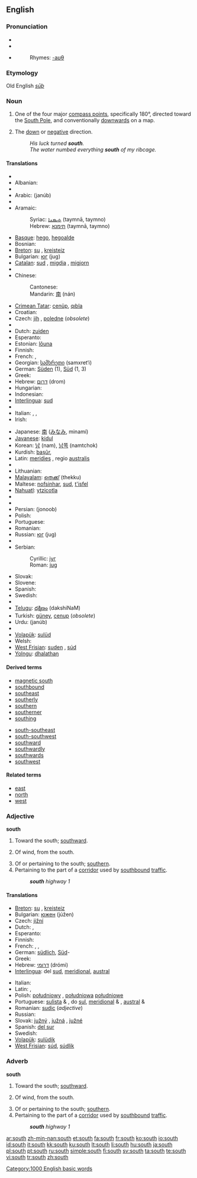 {{see|South}}
{{wikipedia}}
==English==

===Pronunciation===
* {{IPA|/saʊθ/}}
* {{SAMPA|/saUT/}}
* {{audio|en-us-south.ogg|Audio (US)}}
*: Rhymes: [[Rhymes:English:-aʊθ|-aʊθ]]

===Etymology===
Old English ''[[sūþ]]''

===Noun===
{{en-noun|-}}

# One of the four major [[compass point]]s, specifically 180°, directed toward the [[South Pole]], and conventionally [[downwards]] on a map.
# {{figurative}} The [[down]] or [[negative]] direction.
#: ''His luck turned '''south'''.''
#: ''The water numbed everything '''south''' of my ribcage.''

====Translations====
{{trans-top|compass point}}
* {{trreq|Afrikaans}}
* Albanian: {{t-|sq|jug|m|xs=Albanian}}
* {{trreq|Amharic}}
* Arabic: {{Arab|[[جنوب]]}} (janúb)
* {{trreq|Aragonese}}
* Aramaic:
*: Syriac: [[ܬܝܡܢܐ]] (taymnā, taymno) {{f}}
*: Hebrew: [[תימנא]] (taymnā, taymno) {{f}}
* [[Basque]]: [[hego]], [[hegoalde]]
* Bosnian: {{t-|bs|jug|m}}
* [[Breton]]: [[su]] {{m}}, [[kreisteiz]] {{m}}
* Bulgarian: [[юг]] (jug) {{m}}
* [[Catalan]]: [[sud]] {{m}}, [[migdia]] {{m}}, [[migjorn]] {{m}}
* {{trreq|Chechen}}
* Chinese:
*: Cantonese: {{t|yue|南|tr=naam4}}
*: Mandarin: [[南]] (nán)
* [[Crimean Tatar]]: [[cenüp]], [[qıbla]]
* Croatian: {{t-|hr|jug|m}}
* Czech: [[jih]] {{m}}, [[poledne]] {{n}} (''obsolete'')
* {{trreq|Danish}}
* Dutch: [[zuiden]] {{n}}
* Esperanto: {{t-|eo|sudo|xs=Esperanto}}
* Estonian: [[lõuna]]
* Finnish: {{t+|fi|etelä}}
* French: {{t+|fr|sud|m}}, {{t+|fr|midi|m}}
* Georgian: [[სამხრეთი]] (samxret‘i)
* German: [[Süden]] {{m}} (1), [[Süd]] (1, 3)
* Greek: {{t+|el|νότος|m|tr=nótos|sc=Grek}}
* Hebrew: [[דרום]] (drom) {{m}}
* Hungarian: {{t+|hu|dél}}
* Indonesian: {{t+|id|selatan|xs=Indonesian}}
* [[Interlingua]]: [[sud]]
* {{trreq|Interlingue}}
* Italian: {{t+|it|sud}}, {{t+|it|mezzogiorno}}, {{t+|it|meridione}}
* Irish: {{t|ga|deisceart|m}}
{{trans-mid}}
* Japanese: [[南]] ([[みなみ]], minamí)
* [[Javanese]]: [[kidul]]
* Korean: [[남]] (nam), [[남쪽]] (namtchok)
* Kurdish: [[başûr]], {{KUchar|[[باشور]]}}
* Latin: [[meridies]] {{m}}, regio [[australis]] {{f}}
* {{trreq|Latvian}}
* Lithuanian: {{t+|lt|pietūs|m|p|xs=Lithuanian}}
* [[Malayalam]]: [[തെക്ക്]] (thekku)
* Maltese: [[nofsinhar]], [[sud]], [[t'isfel]]
* [[Nahuatl]]: [[ytzicotla]]
* {{trreq|Norwegian}}
* {{trreq|Oriya}}
* Persian: {{fa-Arab|[[جنوب]]}} (jonoob)
* Polish: {{t+|pl|południe|n}}
* Portuguese: {{t+|pt|sul|m}}
* Romanian: {{t-|ro|sud|n}}
* Russian: [[юг]] (jug) {{m}}
* {{trreq|Swahili}}
* Serbian:
*: Cyrillic: [[југ#Serbian|југ]] {{m}}
*: Roman: [[jug#Serbian|jug]] {{m}}
* Slovak: {{t-|sk|juh|m}}
* Slovene: {{t+|sl|jug|m}}
* Spanish: {{t+|es|sur|m}}
* Swedish: {{t+|sv|söder}}
* {{trreq|Tamil}}
* [[Telugu]]: [[దక్షిణం]] (dakshiNaM)
* Turkish: [[güney]], [[cenup]] (''obsolete'')
* Urdu: {{ur-Arab|[[جنوب]]}} (janúb) {{m}}
* {{trreq|Vietnamese}}
* [[Volapük]]: [[sulüd]]
* Welsh: {{t-|cy|de|xs=Welsh}}
* [[West Frisian]]: [[suden]] {{n}}, [[súd]]
* [[Yolngu]]: [[dhalathaŋ]]
{{trans-bottom}}

====Derived terms====
{{top2}}
* [[magnetic south]]
* [[southbound]]
* [[southeast]]
* [[southerly]]
* [[southern]]
* [[southerner]]
* [[southing]]
{{mid2}}
* [[south-southeast]]
* [[south-southwest]]
* [[southward]]
* [[southwardly]]
* [[southwards]]
* [[southwest]]
{{bottom2}}

====Related terms====
* [[east]]
* [[north]]
* [[west]]

===Adjective===
'''south'''

# Toward the south; [[southward]].
# {{meteorology}} Of wind, from the south.
# Of or pertaining to the south; [[southern]].
# Pertaining to the part of a [[corridor]] used by [[southbound]] [[traffic]].
#: '''''south''' highway 1''

====Translations====
{{trans-top|of or pertaining to the south}}
* [[Breton]]: [[su]] {{m}}, [[kreisteiz]] {{m}}
* Bulgarian: [[южен]] (júžen) {{m}}
* Czech: [[jižní]]
* Dutch: {{t+|nl|zuid}}, {{t-|nl|zuidelijk}}
* Esperanto: {{t-|eo|suda|xs=Esperanto}}
* Finnish: {{t+|fi|eteläinen}}
* French: {{t+|fr|sud}}, {{t+|fr|méridional}}, {{t+|fr|austral}}
* German: [[südlich]], [[Süd]]-
* Greek: {{t+|el|νότιος|tr=nótios|sc=Grek}}
* Hebrew: [[דרומי]] (drómi)
* [[Interlingua]]: del [[sud]], [[meridional]], [[austral]]
{{trans-mid}}
* Italian: {{t+|it|meridionale}}
* Latin: {{t+|la|australis|m|f}}, {{t-|la|australe|n}}
* Polish: [[południowy]] {{m}}, [[południowa]] {{f}} [[południowe]] {{n}}
* Portuguese: [[sulista]] {{m}} & {{f}}, do [[sul]], [[meridional]] {{m}} & {{f}}, [[austral]] {{m}} & {{f}}
* Romanian: [[sudic]] (''adjective'')
* Russian: {{t+|ru|южный|tr=júžyj|sc=Cyrl}}
* Slovak: [[južný]] {{m}}, [[južná]] {{f}}, [[južné]] {{n}}
* Spanish: [[del sur]]
* Swedish: {{t+|sv|syd}}
* [[Volapük]]: [[sulüdik]]
* [[West Frisian]]: [[súd]], [[súdlik]]
{{trans-bottom}}

===Adverb===
'''south'''

# Toward the south; [[southward]].
# {{meteorology}} Of wind, from the south.
# Of or pertaining to the south; [[southern]].
# Pertaining to the part of a [[corridor]] used by [[southbound]] [[traffic]].
#: '''''south''' highway 1''

[[Category:1000 English basic words]]

[[ar:south]]
[[zh-min-nan:south]]
[[et:south]]
[[fa:south]]
[[fr:south]]
[[ko:south]]
[[io:south]]
[[id:south]]
[[it:south]]
[[kk:south]]
[[ku:south]]
[[lt:south]]
[[li:south]]
[[hu:south]]
[[ja:south]]
[[pl:south]]
[[pt:south]]
[[ru:south]]
[[simple:south]]
[[fi:south]]
[[sv:south]]
[[ta:south]]
[[te:south]]
[[vi:south]]
[[tr:south]]
[[zh:south]]